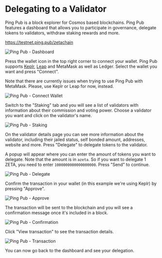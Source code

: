 
# Delegating to a Validator

Ping Pub is a block explorer for Cosmos based blockchains. Ping Pub features a
dashboard that allows you to participate in governance, delegate tokens to
validators, withdraw staking rewards and more.

https://testnet.ping.pub/zetachain

![Ping Pub - Dashboard](/img/docs/ping-dashboard.png)

Press the wallet icon in the top right corner to connect your wallet. Ping Pub
supports [Keplr](/users/keplr/setup), [Leap](/users/leap/setup) and MetaMask as
well as Ledger. Select the wallet you want and press "Connect".

<Alert variant="warning">
  Note that there are currently issues when trying to use Ping Pub with MetaMask. Please, use Keplr or Leap for now,
  instead.
</Alert>

![Ping Pub - Connect Wallet](/img/docs/ping-connect.png)

Switch to the "Staking" tab and you will see a list of validators with
information about their commission and voting power. Choose a validator you want
and click on the validator's name.

![Ping Pub - Staking](/img/docs/ping-staking.png)

On the validator details page you can see more information about the validator,
including their jailed status, self bonded amount, addresses, website and more.
Press "Delegate" to delegate tokens to the validator.

A popup will appear where you can enter the amount of tokens you want to
delegate. Note that the amount is in `azeta`. So if you want to delegate 1 ZETA,
you need to enter `1000000000000000000`. Press "Send" to continue.

![Ping Pub - Delegate](/img/docs/ping-delegate.png)

Confirm the transaction in your wallet (in this example we're using Keplr) by
pressing "Approve".

![Ping Pub - Approve](/img/docs/ping-keplr.png)

The transaction will be sent to the blockchain and you will see a confirmation
message once it's included in a block.

![Ping Pub - Confirmation](/img/docs/ping-success.png)

Click "View transaction" to see the transaction details.

![Ping Pub - Transaction](/img/docs/ping-tx.png)

You can now go back to the dashboard and see your delegation.
